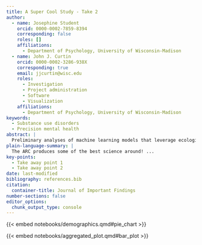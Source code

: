 ```yaml
---
title: A Super Cool Study - Take 2
author:
  - name: Josephine Student 
    orcid: 0000-0002-7859-8394
    corresponding: false
    roles: []
    affiliations:
      - Department of Psychology, University of Wisconsin-Madison
  - name: John J. Curtin 
    orcid: 0000-0002-3286-938X
    corresponding: true
    email: jjcurtin@wisc.edu
    roles:
      - Investigation
      - Project administration
      - Software
      - Visualization
    affiliations:
      - Department of Psychology, University of Wisconsin-Madison 
keywords:
  - Substance use disorders
  - Precision mental health 
abstract: |
  Preliminary analyses of machine learning models that leverage ecological momentary assessments (EMA; 4x daily for three months) to predict future alcohol lapses among individuals in recovery for alcohol use disorder have demonstrated excellent performance overall, with areas under the receiver operating curves (auROCs) \> .90 (Wyant et al, 2023). These models were trained and evaluated with 151 participants who were diverse with respect to sex (51% male), age (range=21-72), and income (range=0-200,000), but not race/ethnicity (87% White; 97% Non-Hispanic). Before implementing these models clinically, careful analyses of model performance in sub-groups that have been historically marginalized/under-served are necessary to avoid potentially exacerbating existing mental health disparities. The current study evaluated demographic subgroup heterogeneity in these models that predict future lapses with high temporal precision ranging from the next week to the next hour. Subgroup analyses were conducted using different performance metrics from 3 repeats of 10-fold nested, grouped, cross validation. We used Bayesian generalized mixed effect models to estimate and compare posterior probability distributions and 95% Bayesian confidence intervals (CIs) for auROCs, auPRs, specificities, sensitivities and ppvs of the models by race/ethnicity, sex, income, and age. Substantially poorer model performance was observed for participants of color, who were underrepresented in the training data. Clinically important reductions in model performance were also observed for women, individuals with lower income and people aged 55 and higher, despite adequate sample diversity on these characteristics. Potential implications of these algorithmic biases on mental health disparities and possible solutions to mitigate these problems in future real-world applications are discussed.
plain-language-summary: |
  The ARC produces some of the best science around! ...
key-points:
  - Take away point 1 
  - Take away point 2
date: last-modified
bibliography: references.bib
citation:
  container-title: Journal of Important Findings 
number-sections: false 
editor_options: 
  chunk_output_type: console
---
```



{{< embed notebooks/demographics.qmd#pie_chart >}}

{{< embed notebooks/aggregated_plot.qmd#bar_plot >}}